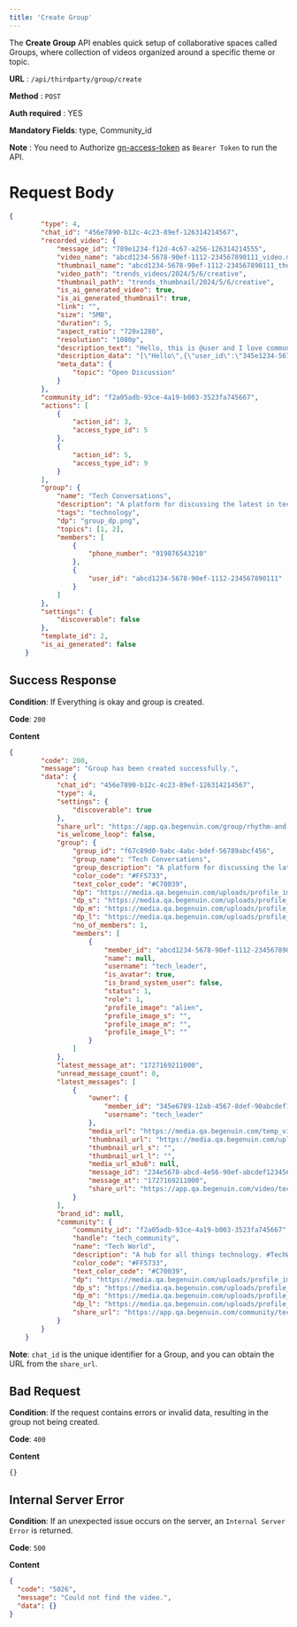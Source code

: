```yaml
---
title: 'Create Group'
---
```



The **Create Group** API enables quick setup of collaborative spaces called Groups, where collection of videos organized around a specific theme or topic.


**URL**  :  `/api/thirdparty/group/create`

**Method**  :  `POST`

**Auth required**  : YES

**Mandatory Fields**: type, Community_id

**Note** : You need to Authorize [gn-access-token](https://resources.begenuin.com/developers/authentication) as `Bearer Token` to run the API.

# Request Body

```json
{
        "type": 4,
        "chat_id": "456e7890-b12c-4c23-89ef-126314214567",
        "recorded_video": {
            "message_id": "789e1234-f12d-4c67-a256-126314214555",
            "video_name": "abcd1234-5678-90ef-1112-234567890111_video.mp4",
            "thumbnail_name": "abcd1234-5678-90ef-1112-234567890111_thumb.jpg",
            "video_path": "trends_videos/2024/5/6/creative",
            "thumbnail_path": "trends_thumbnail/2024/5/6/creative",
            "is_ai_generated_video": true,
            "is_ai_generated_thumbnail": true,
            "link": "",
            "size": "5MB",
            "duration": 5,
            "aspect_ratio": "720x1280",
            "resolution": "1080p",
            "description_text": "Hello, this is @user and I love community XYZ",
            "description_data": "[\"Hello\",{\"user_id\":\"345e1234-5678-90ef-2345-678912341234\"},\"and I love community\",{\"community_id\":\"def45678-abcd-ef12-3456-1234abcdef56\"}]",
            "meta_data": {
                "topic": "Open Discussion"
            }
        },
        "community_id": "f2a05adb-93ce-4a19-b003-3523fa745667",
        "actions": [
            {
                "action_id": 3,
                "access_type_id": 5
            },
            {
                "action_id": 5,
                "access_type_id": 9
            }
        ],
        "group": {
            "name": "Tech Conversations",
            "description": "A platform for discussing the latest in technology and innovation.",
            "tags": "technology",
            "dp": "group_dp.png",
            "topics": [1, 2],
            "members": [
                {
                    "phone_number": "919876543210"
                },
                {
                    "user_id": "abcd1234-5678-90ef-1112-234567890111"
                }
            ]
        },
        "settings": {
            "discoverable": false
        },
        "template_id": 2,
        "is_ai_generated": false
    }
```

## Success Response

**Condition**: If Everything is okay and group is created. 

**Code**: `200`

**Content**
```json
{
        "code": 200,
        "message": "Group has been created successfully.",
        "data": {
            "chat_id": "456e7890-b12c-4c23-89ef-126314214567",
            "type": 4,
            "settings": {
                "discoverable": true
            },
            "share_url": "https://app.qa.begenuin.com/group/rhythm-and-tech-conversations-ap55?community=456e7890abcdef",
            "is_welcome_loop": false,
            "group": {
                "group_id": "f67c89d0-9abc-4abc-bdef-56789abcf456",
                "group_name": "Tech Conversations",
                "group_description": "A platform for discussing the latest in technology and innovation.",
                "color_code": "#FF5733",
                "text_color_code": "#C70039",
                "dp": "https://media.qa.begenuin.com/uploads/profile_images/tech/conversation.png",
                "dp_s": "https://media.qa.begenuin.com/uploads/profile_images/tech/conversation_s.png",
                "dp_m": "https://media.qa.begenuin.com/uploads/profile_images/tech/conversation_m.png",
                "dp_l": "https://media.qa.begenuin.com/uploads/profile_images/tech/conversation_l.png",
                "no_of_members": 1,
                "members": [
                    {
                        "member_id": "abcd1234-5678-90ef-1112-234567890111",
                        "name": null,
                        "username": "tech_leader",
                        "is_avatar": true,
                        "is_brand_system_user": false,
                        "status": 1,
                        "role": 1,
                        "profile_image": "alien",
                        "profile_image_s": "",
                        "profile_image_m": "",
                        "profile_image_l": ""
                    }
                ]
            },
            "latest_message_at": "1727169211000",
            "unread_message_count": 0,
            "latest_messages": [
                {
                    "owner": {
                        "member_id": "345e6789-12ab-4567-8def-90abcdef1234",
                        "username": "tech_leader"
                    },
                    "media_url": "https://media.qa.begenuin.com/temp_video/tech_discussion_video.mp4",
                    "thumbnail_url": "https://media.qa.begenuin.com/uploads/thumbnails/tech_thumb.jpg",
                    "thumbnail_url_s": "",
                    "thumbnail_url_l": "",
                    "media_url_m3u8": null,
                    "message_id": "234e5678-abcd-4e56-90ef-abcdef123456",
                    "message_at": "1727169211000",
                    "share_url": "https://app.qa.begenuin.com/video/tech-discussion-0jy0?community=abcdef123456&group=abcdef7890"
                }
            ],
            "brand_id": null,
            "community": {
                "community_id": "f2a05adb-93ce-4a19-b003-3523fa745667",
                "handle": "tech_community",
                "name": "Tech World",
                "description": "A hub for all things technology. #TechWorld #TechCommunity",
                "color_code": "#FF5733",
                "text_color_code": "#C70039",
                "dp": "https://media.qa.begenuin.com/uploads/profile_images/community/tech_community.png",
                "dp_s": "https://media.qa.begenuin.com/uploads/profile_images/community/s/tech_community.png",
                "dp_m": "https://media.qa.begenuin.com/uploads/profile_images/community/m/tech_community.png",
                "dp_l": "https://media.qa.begenuin.com/uploads/profile_images/community/l/tech_community.png",
                "share_url": "https://app.qa.begenuin.com/community/tech_community"
            }
        }
    }
```
**Note**: `chat_id` is the unique identifier for a Group, and you can obtain the URL from the `share_url`.

## Bad Request

**Condition**: If the request contains errors or invalid data, resulting in the group not being created.

**Code**: `400`

**Content**
```
{}
```

## Internal Server Error

**Condition**: If an unexpected issue occurs on the server, an `Internal Server Error` is returned.

**Code**: `500`

**Content**
```json
{
  "code": "5026",
  "message": "Could not find the video.",
  "data": {}
}
```
